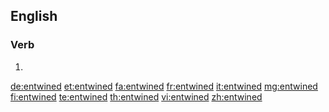 ==English==

===Verb===
{{head|en|verb form}}

# {{en-past of|entwine}}

[[de:entwined]]
[[et:entwined]]
[[fa:entwined]]
[[fr:entwined]]
[[it:entwined]]
[[mg:entwined]]
[[fi:entwined]]
[[te:entwined]]
[[th:entwined]]
[[vi:entwined]]
[[zh:entwined]]